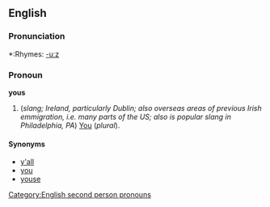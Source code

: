 ==English==

===Pronunciation===
*:Rhymes: [[Rhymes:English:-uːz|-uːz]]

===Pronoun===
'''yous'''

#(''slang; Ireland, particularly Dublin; also overseas areas of previous Irish emmigration, i.e. many parts of the US; also is popular slang in Philadelphia, PA'') [[You]] (''plural'').<!--is this a subject or object pronoun?-->
<!--similar to "you-uns" in the Southern US. Slang.-->

====Synonyms====
*[[y'all]]<!--sothern USA-->
*[[you]]<!--normal, works for similar and plural; once worked only for plural-->
*[[youse]]<!--australia, possibly low class??-->
[[Category:English second person pronouns]]
